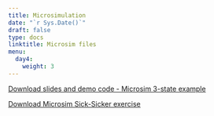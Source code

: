 ---
title: Microsimulation
date: "`r Sys.Date()`"
draft: false
type: docs
linktitle: Microsim files
menu:
  day4:
    weight: 3
---

<!-- [Download slides - Overview of state-transition models and microsimulation](../../../Course_Modularization/CDC 2022-23/part 2/Day 7 -Overview State-tranisiton models and Microsim - CDC 2022.pdf) -->

<!-- [Download slides - PSA - Make a function](../../../Course_Modularization/CDC 2022-23/part 2/Day 7 - PSA - make a function - CDC 2022.pdf) -->

<!-- ## R code demo & walkthrough - 3-state microsimulation  -->

<!-- [Download demo code](../../../Course_Modularization/CDC 2022-23/part 2/microsim_3-state_time.Rmd) -->

<!-- ## Exercise - Sick-Sicker microsimulation with time dependency  -->

<!-- [Download exercise handout](../../../Course_Modularization/CDC 2022-23/part 2/microsim_sick-sicker_time_exercise.html) -->

<!-- [Download data: 'mortProb_age.csv'](../../../Course_Modularization/CDC 2022-23/part 2/mortProb_age.csv) -->

<!-- [Download data: 'MyPopulation-AgeDistribution.csv'](../../../Course_Modularization/CDC 2022-23/part 2/MyPopulation-AgeDistribution.csv) -->

<!-- [Download excercise template](../../../Course_Modularization/CDC 2022-23/part 2/microsim_Sick-Sicker_time_template.Rmd) -->

<!-- [Download excercise solutions](../../../Course_Modularization/CDC 2022-23/part 2/microsim_Sick-Sicker_time_solutions.Rmd) -->

<!-- ## R code demo & walkthrough - Make your model a function  -->

<!-- [Download demo code](../../../Course_Modularization/CDC 2022-23/part 2/microsim_3-state_time_SA.Rmd) -->

<!-- [Download demo R script](../../../Course_Modularization/CDC 2022-23/part 2/Function_Microsim_3-state_time.R) -->

[Download slides and demo code - Microsim 3-state example](../../../Course_Modularization/Microsimulation/Microsim 3-state/Microsim 3-state.zip)

[Download Microsim Sick-Sicker exercise](../../../Course_Modularization/Microsimulation/Microsim Sick-Sicker/Microsim Sick-Sicker.zip)

